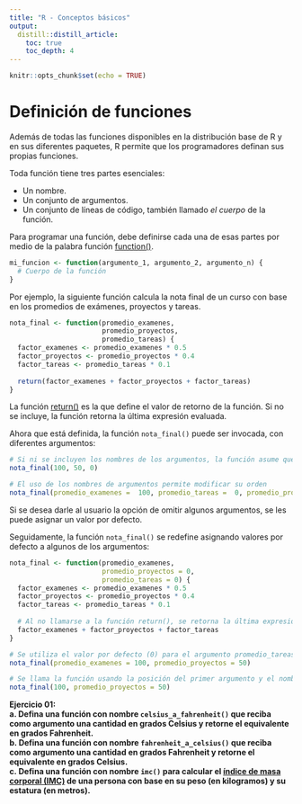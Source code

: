 ```yaml
---
title: "R - Conceptos básicos"
output: 
  distill::distill_article:
    toc: true
    toc_depth: 4
---
```


```r
knitr::opts_chunk$set(echo = TRUE)
```

# Definición de funciones
Además de todas las funciones disponibles en la distribución base de R y en sus diferentes paquetes, R permite que los programadores definan sus propias funciones.

Toda función tiene tres partes esenciales:

* Un nombre.
* Un conjunto de argumentos.
* Un conjunto de líneas de código, también llamado *el cuerpo* de la función.

Para programar una función, debe definirse cada una de esas partes por medio de la palabra función [function()](https://rdrr.io/r/base/function.html).

```r
mi_funcion <- function(argumento_1, argumento_2, argumento_n) {
  # Cuerpo de la función
}
```

Por ejemplo, la siguiente función calcula la nota final de un curso con base en los promedios de exámenes, proyectos y tareas.

```r
nota_final <- function(promedio_examenes,
                       promedio_proyectos,
                       promedio_tareas) {
  factor_examenes <- promedio_examenes * 0.5
  factor_proyectos <- promedio_proyectos * 0.4
  factor_tareas <- promedio_tareas * 0.1
  
  return(factor_examenes + factor_proyectos + factor_tareas)
}
```

La función [return()](https://rdrr.io/r/base/function.html) es la que define el valor de retorno de la función. Si no se incluye, la función retorna la última expresión evaluada.

Ahora que está definida, la función ```nota_final()``` puede ser invocada, con diferentes argumentos:

```r
# Si ni se incluyen los nombres de los argumentos, la función asume que se ingresan en el mismo orden en el que fueron definidos
nota_final(100, 50, 0)

# El uso de los nombres de argumentos permite modificar su orden
nota_final(promedio_examenes =  100, promedio_tareas =  0, promedio_proyectos = 50)
```

Si se desea darle al usuario la opción de omitir algunos argumentos, se les puede asignar un valor por defecto.

Seguidamente, la función ```nota_final()``` se redefine asignando valores por defecto a algunos de los argumentos:

```r
nota_final <- function(promedio_examenes,
                       promedio_proyectos = 0,
                       promedio_tareas = 0) {
  factor_examenes <- promedio_examenes * 0.5
  factor_proyectos <- promedio_proyectos * 0.4
  factor_tareas <- promedio_tareas * 0.1
  
  # Al no llamarse a la función return(), se retorna la última expresión:
  factor_examenes + factor_proyectos + factor_tareas
}

# Se utiliza el valor por defecto (0) para el argumento promedio_tareas
nota_final(promedio_examenes = 100, promedio_proyectos = 50)

# Se llama la función usando la posición del primer argumento y el nombre del segundo
nota_final(100, promedio_proyectos = 50)
```

**
Ejercicio 01:  
a. Defina una función con nombre ```celsius_a_fahrenheit()``` que reciba como argumento una cantidad en grados Celsius y retorne el equivalente en grados Fahrenheit.  
b. Defina una función con nombre ```fahrenheit_a_celsius()``` que reciba como argumento una cantidad en grados Fahrenheit y retorne el equivalente en grados Celsius.  
c. Defina una función con nombre ```imc()``` para calcular el [índice de masa corporal (IMC)](https://es.wikipedia.org/wiki/%C3%8Dndice_de_masa_corporal) de una persona con base en su peso (en kilogramos) y su estatura (en metros).
**